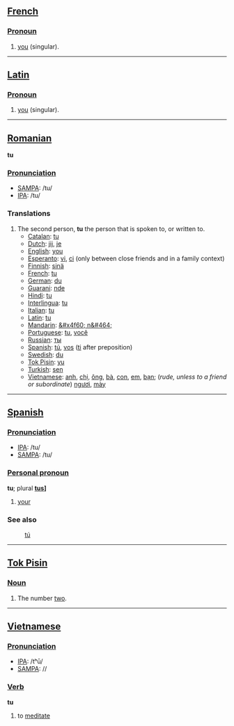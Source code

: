 ==[[French]]==

===[[Pronoun]]===

# [[you]] (singular).

----
==[[Latin]]==

===[[Pronoun]]===

# [[you]] (singular).

----

==[[Romanian]]==
'''tu'''

===[[Pronunciation]]===
*[[w:SAMPA|SAMPA]]: /tu/
*[[w:IPA|IPA]]: /tu/

===Translations===
# The second person, '''tu''' the person that is spoken to, or written to.
#*[[Catalan]]: [[tu]]
#*[[Dutch]]: [[jij]], [[je]]
#*[[English]]: [[you]]
#*[[Esperanto]]: [[vi]], [[ci]] (only between close friends and in a family context)
#*[[Finnish]]: [[sinä]]
#*[[French]]: [[tu]]
#*[[German]]: [[du]]
#*[[Guarani]]: [[nde]]
#*[[Hindi]]: [[tu]]
#*[[Interlingua]]: [[tu]]
#*[[Italian]]: [[tu]]
#*[[Latin]]: [[tu]]
#*[[Mandarin]]: [[&#x4f60; n&#464;]]
#*[[Portuguese]]: [[tu]], [[você]]
#*[[Russian]]: [[ты]]
#*[[Spanish]]: [[tú]], [[vos]] ([[ti]] after preposition)
#*[[Swedish]]: [[du]]
#*[[Tok Pisin]]: [[yu]]
#*[[Turkish]]: [[sen]]
#*[[Vietnamese]]: [[anh]], [[chị]], [[ông]], [[bà]], [[con#Vietnamese|con]], [[em#Vietnamese|em]], [[bạn]]; (''rude, unless to a friend or subordinate'') [[ngươi]], [[mày]]

----

==[[Spanish]]==

===[[Pronunciation]]===
*[[International Phonetic Alphabet|IPA]]: /tu/
*[[SAMPA]]: /tu/

===[[Personal pronoun]]===
'''tu'''; plural '''[[tus#Spanish|tus]]]'''
#[[your]]

===See also===
:[[tú#Spanish|tú]]

----

==[[Tok Pisin]]==

===[[Noun]]===
# The number [[two]].

----

==[[Vietnamese]]==

===[[Pronunciation]]===
*[[International Phonetic Alphabet|IPA]]: /tʰū/
*[[SAMPA]]: //

===[[Verb]]===
'''tu'''
#to [[meditate]]
